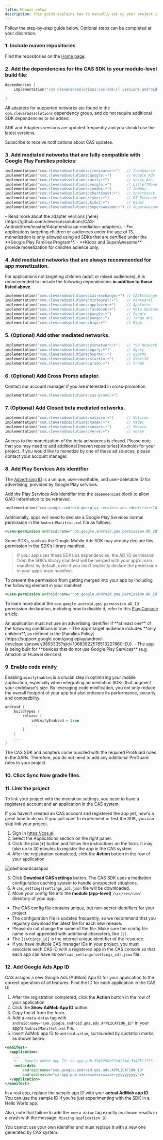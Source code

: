 ```yaml
---
title: Manual setup
description: This guide explains how to manually set up your project if, for any reason, you're unable to integrate the CAS Gradle plugin from the Home page. 
---
```


Follow the step-by-step guide below. Optional steps can be completed at your discretion.

### 1. Include maven repositories
Find the repositories on the [Home page](Android).

### 2. Add the dependencies for the CAS SDK to your module-level build file:
```kotlin
dependencies {
    implementation("com.cleveradssolutions:cas-sdk:{{ versions.android }}")
    ...
}
```

All adapters for supported networks are found in the `com.cleveradssolutions` dependency group, and do not require additional SDK dependencies to be added.  

<Card title="Subscribe" icon="github" href="https://github.com/cleveradssolutions/CAS-Android/subscription">
SDK and Adapters versions are updated frequently and you should use the latest versions. 

Subscribe to receive notifications about CAS updates.
</Card>

### 3. Add mediated networks that are fully compatible with Google Play Families policies:

```kotlin
implementation("com.cleveradssolutions:ironsource:+")   // IronSource
implementation("com.cleveradssolutions:google:+")       // Google Ads | Admob
implementation("com.cleveradssolutions:unity:+")        // Unity Ads
implementation("com.cleveradssolutions:vungle:+")       // LiftoffMonetize
implementation("com.cleveradssolutions:inmobi:+")       // InMobi
implementation("com.cleveradssolutions:chartboost:+")   // Chartboost
implementation("com.cleveradssolutions:fyber:+")        // DT Exchange 
implementation("com.cleveradssolutions:kidoz:+")        // Kidoz
implementation("com.cleveradssolutions:superawesome:+") // SuperAwesome
```

<Info>
- Read more about the adapter versions [here](https://github.com/cleveradssolutions/CAS-Android/tree/master/Adapters#casai-mediation-adapters).
- For applications targeting children or audiences under the age of 13, monetization is only allowed using ad SDKs that are certified under the **Google Play Families Program**.
- **Kidoz and SuperAwesome** provide monetization for children adience only.
</Info>

### 4. Add mediated networks that are always recommended for app monetization.
For applications not targeting children (adult or mixed audiences), it is recommended to include the following dependencies **in addition to those listed above**.

```kotlin
implementation("com.cleveradssolutions:cas-exchange:+") // CASExchange
implementation("com.cleveradssolutions:mintegral:+")    // Mintegral
implementation("com.cleveradssolutions:applovin:+")     // AppLovin
implementation("com.cleveradssolutions:facebook:+")     // Meta Audience Network
implementation("com.cleveradssolutions:pangle:+")       // Pangle
implementation("com.cleveradssolutions:yango:+")        // Yango Ads
implementation("com.cleveradssolutions:bigo:+")         // Bigo
```

### 5. (Optional) Add other mediated networks.

```kotlin
implementation("com.cleveradssolutions:ysonetwork:+")   // YSO Network
implementation("com.cleveradssolutions:ogury:+")        // Ogury
implementation("com.cleveradssolutions:hyprmx:+")       // HyprMX
implementation("com.cleveradssolutions:startio:+")      // StartIO
implementation("com.cleveradssolutions:prado:+")        // Prado
```

### 6. (Optional) Add Cross Promo adapter.  
   Contact our account manager if you are interested in cross-promotion.

```kotlin
implementation("com.cleveradssolutions:cas-promo:+")
```

### 7. (Optional) Add **Closed beta** mediated networks.
   
```kotlin
implementation("com.cleveradssolutions:maticoo:+")      // Maticoo
implementation("com.cleveradssolutions:madex:+")        // Madex
implementation("com.cleveradssolutions:smaato:+")       // Smaato
implementation("com.cleveradssolutions:verve:+")        // Verve
```

<Info>
Access to the monetization of the beta ad sources is closed. Please note that you may need to add additional [maven repositories](Android) for your project.
If you would like to monetize by one of these ad sources, please contact your account manager.
</Info>

### 8.  Add Play Services Ads identifier
The [Advertising ID](https://support.google.com/googleplay/android-developer/answer/6048248?hl=en) is a unique, user-resettable, and user-deletable ID for advertising, provided by Google Play services.

Add the Play Services Ads identifier into the `dependencies` block to allow GAID information to be retrieved.
```kotlin
implementation("com.google.android.gms:play-services-ads-identifier:18.1.0")
```

Additionally, apps will need to declare a Google Play Services normal permission in the `AndroidManifest.xml` file as follows:
```xml
<uses-permission android:name="com.google.android.gms.permission.AD_ID"/>
```

Some SDKs, such as the Google Mobile Ads SDK may already declare this permission in the SDK’s library manifest.
> If your app uses these SDKs as dependencies, the AD_ID permission from the SDK’s library manifest will be merged with your app’s main manifest by default, even if you don’t explicitly declare the permission in your app’s main manifest.

To prevent the permission from getting merged into your app by including the following element in your manifest:
```xml
<uses-permission android:name="com.google.android.gms.permission.AD_ID" tools:node="remove"/>
```

To learn more about the `com.google.android.gms.permission.AD_ID` permission declaration, including how to disable it, refer to this [Play Console article](https://support.google.com/googleplay/android-developer/answer/6048248).

<Info>
An application must not use an advertising identifier if **at least one** of the following conditions is true:
- The app’s target audience includes **only children**, as defined in the [Families Policy](https://support.google.com/googleplay/android-developer/answer/9893335?sjid=10683822576513227860-EU).
- The app is being built for **devices that do not use Google Play Services** (e.g. Amazon or Huawei devices).
</Info>

### 9. Enable code minify
Enabling `minifyEnabled` is a crucial step in optimizing your mobile application, especially when integrating ad mediation SDKs that augment your codebase's size. By leveraging code minification, you not only reduce the overall footprint of your app but also enhance its performance, security, and compatibility.
```kotlin
android {
    buildTypes {  
        release {  
            isMinifyEnabled = true
            ...
        }  
    }
    ...
}
```

<Info>
The CAS SDK and adapters come bundled with the required ProGuard rules in the AARs. Therefore, you do not need to add any additional ProGuard rules to your project.
</Info>

### 10. Click Sync Now gradle files.

### 11. Link the project
To link your project with the mediation settings, you need to have a registered account and an application in the CAS system.

If you haven't created an CAS account and registered the app yet, now's a great time to do so.
If you just want to experiment or test the SDK, you can skip link your project.

1. Sign In https://cas.ai.
2. Select the Applications section on the right panel.
3. Click the plus(**+**) button and follow the instructions on the form. It may take up to 30 minutes to register the app in the CAS system.
4. After the registration completed, click the **Action** button in the row of your application

![dashboardcasapps](https://user-images.githubusercontent.com/22005013/225905839-6b494a90-a400-49d9-a070-ae930e4ff225.jpg)  

5. Click **Download CAS settings** button. The CAS SDK uses a mediation configuration caching system to handle unexpected situations. 
6. A `cas_settings[settings_id].json` file will be downloaded.
7. Move your config file into the **module (app-level)** `/src/res/raw/` directory of your app.  

<Accordion title="What do you need to know about this config file?">

- The CAS config file contains unique, but non-secret identifiers for your project. 
- The configuration file is updated frequently, so we recommend that you regularly download the latest file for each new release.
- Please do not change the name of the file. Make sure the config file name is not appended with additional characters, like `(2)`.
- The `[settings_id]` is the internal unique identifier of the resource.  
- If you have multiple CAS manager IDs in your project, you must associate each CAS ID with a registered app in the CAS console so that each app can have its own `cas_settings[settings_id].json` file.
  
</Accordion>
  

### 12. Add Google Ads App ID 
CAS assigns a new Google Ads (AdMob) App ID for your application to the correct operation of all features. Find the ID for each application in the CAS UI.

1. After the registration completed, click the **Action** button in the row of your application
2. Click the **Show AdMob App ID** button.
3. Copy the id from the form.
4. Add a `<meta-data>` tag with `android:name="com.google.android.gms.ads.APPLICATION_ID"` in your app's `AndroidManifest.xml` file.
5. Insert AdMob app ID to `android:value`, surrounded by quotation marks, as shown below.
```xml
<manifest>
  <application>
    ...
    <!-- Sample AdMob App ID: ca-app-pub-3940256099942544~3347511713 -->
    <meta-data
        android:name="com.google.android.gms.ads.APPLICATION_ID"
        android:value="ca-app-pub-xxxxxxxxxxxxxxxx~yyyyyyyyyy"/>
  </application>
</manifest>
```
In a real app, replace the sample app ID with your **actual AdMob app ID**. You can use the sample ID if you're just experimenting with the SDK in a Hello World app.

Also, note that failure to add the `<meta-data>` tag exactly as shown results in a crash with the message: `Missing application ID`

<Error>  
You cannot use your own identifier and must replace it with a new one generated by CAS system. 
</Error>
